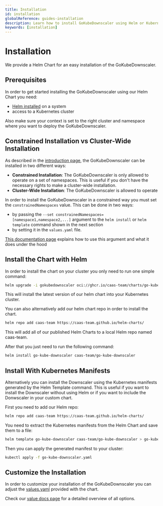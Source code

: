 ```yaml
---
title: Installation
id: installation
globalReference: guides-installation
description: Learn how to install GoKubeDownscaler using Helm or Kubernetes manifests.
keywords: [installation]
---
```


# Installation

We provide a Helm Chart for an easy installation of the GoKubeDownscaler.

## Prerequisites

In order to get started installing the GoKubeDownscaler using our Helm Chart you need:

- [Helm installed](https://helm.sh/docs/intro) on a system
- access to a Kubernetes cluster

Also make sure your context is set to the right cluster and namespace where you want to deploy the GoKubeDownscaler.

## Constrained Installation vs Cluster-Wide Installation

As described in the [introduction page](ref:docs-introduction#installation-and-architecture), the GoKubeDownscaler can be installed in two different ways:

- **Constrained Installation**: The GoKubeDownscaler is only allowed to operate on a set of namespaces.
  This is useful if you don't have the
  necessary rights to make a cluster-wide installation.
- **Cluster-Wide Installation**: The GoKubeDownscaler is allowed to operate

In order to install the GoKubeDownscaler in a constrained way you must set the `constrainedNamespaces` value.
This can be done in two ways:

- by passing the `--set constrainedNamespaces=[namespace1,namespace2,...]` argument to the `helm install` or `helm template` command shown
  in the next section
- by setting it in the `values.yaml` file.

[This documentation page](ref:docs-helm-constrained-namespaces) explains how to use this argument and what it does under the hood

## Install the Chart with Helm

In order to install the chart on your cluster you only need to run one simple command:

```bash
helm upgrade -i gokubedownscaler oci://ghcr.io/caas-team/charts/go-kube-downscaler
```

This will install the latest version of our helm chart into your Kubernetes cluster.

You can also alternatively add our helm chart repo in order to install the chart.

```bash
helm repo add caas-team https://caas-team.github.io/helm-charts/
```

This will add all of our published Helm Charts to a local Helm repo named caas-team.

After that you just need to run the following command:

```bash
helm install go-kube-downscaler caas-team/go-kube-downscaler
```

## Install With Kubernetes Manifests

Alternatively you can install the Downscaler using the Kubernetes manifests generated by the Helm Template command.
This is useful if you want to install the Downscaler without using Helm or if you want to include the Donwscaler in your custom chart.

First you need to add our Helm repo:

```bash
helm repo add caas-team https://caas-team.github.io/helm-charts/
```

You need to extract the Kubernetes manifests from the Helm Chart and save them to a file:

```bash
helm template go-kube-downscaler caas-team/go-kube-downscaler > go-kube-downscaler.yaml
```

Then you can apply the generated manifest to your cluster:

```bash
kubectl apply -f go-kube-downscaler.yaml
```

## Customize the Installation

In order to customize your installation of the GoKubeDownscaler
you can adjust the [values.yaml](repo:deployments/chart/values.yaml) provided with the chart.

Check our [value docs page](ref:docs-helm-values) for a detailed overview of all options.
